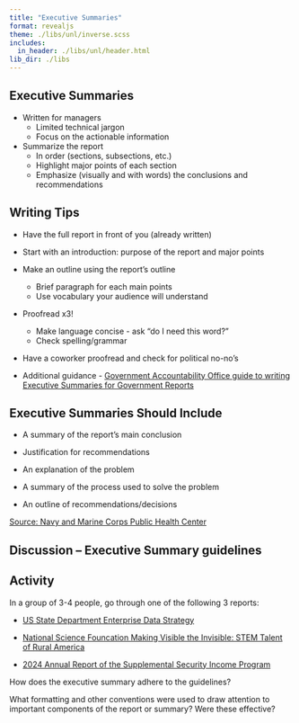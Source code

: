 ```yaml
---
title: "Executive Summaries"
format: revealjs
theme: ./libs/unl/inverse.scss
includes:
  in_header: ./libs/unl/header.html
lib_dir: ./libs
---
```


## Executive Summaries

- Written for managers
  - Limited technical jargon
  - Focus on the actionable information

- Summarize the report
  - In order (sections, subsections, etc.)
  - Highlight major points of each section
  - Emphasize (visually and with words) the conclusions and recommendations
  
## Writing Tips

- Have the full report in front of you (already written)

- Start with an introduction: purpose of the report and major points

- Make an outline using the report's outline
  - Brief paragraph for each main points
  - Use vocabulary your audience will understand

- Proofread x3!
  - Make language concise - ask "do I need this word?"
  - Check spelling/grammar

- Have a coworker proofread and check for political no-no's


- Additional guidance - [Government Accountability Office guide to writing Executive Summaries for Government Reports](https://www.gao.gov/assets/130024.pdf)


## Executive Summaries Should Include

- A summary of the report's main conclusion

- Justification for recommendations

- An explanation of the problem

- A summary of the process used to solve the problem

- An outline of recommendations/decisions

[Source: Navy and Marine Corps Public Health Center](https://www.med.navy.mil/Portals/62/Documents/NMFA/NMCPHC/root/Environmental%20Programs/Pages/riskcommunication/Appendix-E-Guide-to-Writing-Effective-Executive-Summary.pdf)

## Discussion -- Executive Summary guidelines

## Activity

In a group of 3-4 people, go through one of the following 3 reports:

- [US State Department Enterprise Data Strategy](https://www.state.gov/wp-content/uploads/2021/09/Reference-EDS-Accessible.pdf)

- [National Science Founcation Making Visible the Invisible: STEM Talent of Rural America](https://www.govinfo.gov/content/pkg/CMR-NS1-00188078/pdf/CMR-NS1-00188078.pdf)

- [2024 Annual Report of the Supplemental Security Income Program](https://www.govinfo.gov/content/pkg/CMR-SSA1-00188075/pdf/CMR-SSA1-00188075.pdf)

How does the executive summary adhere to the guidelines?

What formatting and other conventions were used to draw attention to important components of the report or summary? Were these effective?
